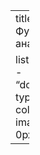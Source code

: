 ---
title: Функциональный анализ

listing: 
  contents: 
    - "docs/**/*.qmd"
  type: grid
  grid-columns: 2
  image-height: 0px

---